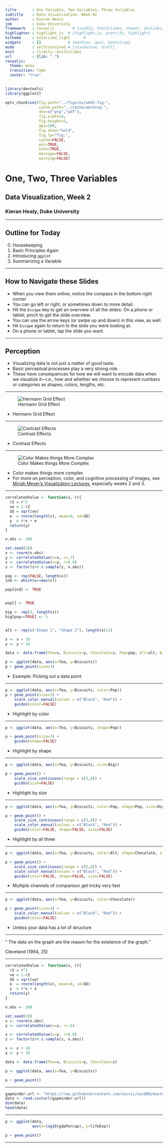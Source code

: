 ```yaml
---
title       : One Variable, Two Variables, Three Variables
subtitle    : Data Visualization, Week 02
author      : Kieran Healy
job         : Duke University
framework   : revealjs        # {io2012, html5slides, shower, dzslides, ...}
highlighter : highlight.js  # {highlight.js, prettify, highlight}
hitheme     : solarized_light      # 
widgets     : []            # {mathjax, quiz, bootstrap}
mode        : selfcontained # {standalone, draft}
knit        : slidify::knit2slides
url         : {lib: "."}
revealjs:
  theme: moon
  transition: fade
  center: "true"
---
```


<style type='text/css'>
.reveal {
  font-size: 28px;  
}
</style>



```r

library(devtools)
library(ggplot2)

opts_chunk$set(fig.path="../figures/wk02-fig-",
               cache.path="../cache/working-",
               dev=c("png","pdf"),
               fig.width=6,
               fig.height=5,
               dpi=300,
               fig.show="hold",
               fig.lp="fig:",
               cache=FALSE,
               par=TRUE,
               echo=TRUE,
               message=FALSE,
               warning=FALSE)

```


# One, Two, Three Variables

## Data Visualization, Week 2

### Kieran Healy, Duke University

---

## Outline for Today

0. Housekeeping
1. Basic Principles Again
2. Introducing `ggplot`
3. Summarizing a Variable

--- 

## How to Navigate these Slides

- When you view them online, notice the compass in the bottom right corner
- You can go left or right, or sometimes down to more detail.
- Hit the `Escape` key to get an overview of all the slides. On a phone
  or tablet, pinch to get the slide overview.
- You can use the arrow keys (or swipe up and down) in this view, as well. 
- Hit `Escape` again to return to the slide you were looking at. 
- On a phone or tablet, tap the slide you want.

---

## Perception

- Visualizing data is not just a matter of good taste.
- Basic perceptual processes play a very strong role.
- These have consequences for how we will want to encode data when we
  visualize it---i.e., how and whether we choose to represent numbers
  or categories as shapes, colors, lengths, etc.

---

![Hermann Grid Effect](../assets/perception-hermann-grid-effect.jpg)

- Hermann Grid Effect

---

![Contrast Effects](../assets/perception-contrast-effects.png)

- Contrast Effects 

---

![Color Makes things More Complex](../assets/perception-coloreffects1.png)

- Color makes things more complex 
- For more on perception, color, and cognitive processing of images, see [Miriah Meyer's Visualization Lectures](http://www.sci.utah.edu/~miriah/cs6630/), especially weeks 2 and 3.

---

```r

correlatedValue <- function(x, r){
  r2 = r^2
  ve = 1-r2
  SD = sqrt(ve)
  e  = rnorm(length(x), mean=0, sd=SD)
  y  = r*x + e
  return(y)
}

n.obs <- 200

set.seed(10)
x <- rnorm(n.obs)
y <- correlatedValue(x=x, r=.7)
z <- correlatedValue(x=y, r=0.9)
z <- factor(z>0 & sample(z, n.obs))

pop <- rep(FALSE, length(x))
ind <- which(x==max(x))

pop[ind] <- TRUE


pop[] <- TRUE

big <- rep(3, length(x))
big[pop==TRUE] <- 5


alt <- rep(c("Shape 1", "Shape 2"), length(x)/2)

x <- x + 10
y <- y + 10

data <- data.frame(Tea=x, Biscuits=y, Chocolate=z, Pop=pop, Alt=alt, Big=big)

```

```r

p <- ggplot(data, aes(x=Tea, y=Biscuits))
p + geom_point(size=3)

```

- Example: Picking out a data point

---


```r

p <- ggplot(data, aes(x=Tea, y=Biscuits, color=Pop))
p + geom_point(size=3) +
    scale_color_manual(values = c("Black", "Red")) +
    guides(color=FALSE)

```

- Highlight by color

---

```r

p <- ggplot(data, aes(x=Tea, y=Biscuits, shape=Pop))

p + geom_point(size=3) +
    guides(shape=FALSE)

```

- Highlight by shape

---

```r

p <- ggplot(data, aes(x=Tea, y=Biscuits, size=Big))

p + geom_point() +
    scale_size_continuous(range = c(3,8)) +
    guides(size=FALSE)


```

- Highlight by size


---


```r

p <- ggplot(data, aes(x=Tea, y=Biscuits, color=Pop, shape=Pop, size=Big))

p + geom_point() +
    scale_size_continuous(range = c(3,8)) +
    scale_color_manual(values = c("Black", "Red")) + 
    guides(color=FALSE, shape=FALSE, size=FALSE)


```

- Highlight by all three

---

```r

p <- ggplot(data, aes(x=Tea, y=Biscuits, color=Alt, shape=Chocolate, size=Big))

p + geom_point() +
    scale_size_continuous(range = c(3,8)) +
    scale_color_manual(values = c("Black", "Red")) + 
    guides(color=FALSE, shape=FALSE, size=FALSE)


```

- Multiple channels of comparison get tricky very fast

---


```r

p <- ggplot(data, aes(x=Tea, y=Biscuits, color=Chocolate))

p + geom_point(size=3) +
    scale_color_manual(values = c("Black", "Red")) + 
    guides(color=FALSE)


```

- Unless your data has a lot of structure

---





<q> The data on the graph are the reason for the existence of the graph.</q>

Cleveland (1994, 25)

---

```r

correlatedValue <- function(x, r){
  r2 = r^2
  ve = 1-r2
  SD = sqrt(ve)
  e  = rnorm(length(x), mean=0, sd=SD)
  y  = r*x + e
  return(y)
}

n.obs <- 100

set.seed(10)
x <- rnorm(n.obs)
y <- correlatedValue(x=x, r=.5)

z <- correlatedValue(x=y, r=0.8)
z <- factor(z>0 & sample(z, n.obs))

x <- x + 10
y <- y + 10

data <- data.frame(Tea=x, Biscuits=y, Chocolate=z)

p <- ggplot(data, aes(x=Tea, y=Biscuits))

p + geom_point()

```

---



```r

gapminder.url <- "https://raw.githubusercontent.com/socviz/soc880/master/data/gapminder.csv"
data <- read.csv(url(gapminder.url))
dim(data)
head(data)
```

---

```r

p <- ggplot(data,
            aes(x=log10(gdpPercap), y=lifeExp))

p + geom_point()

```


---
